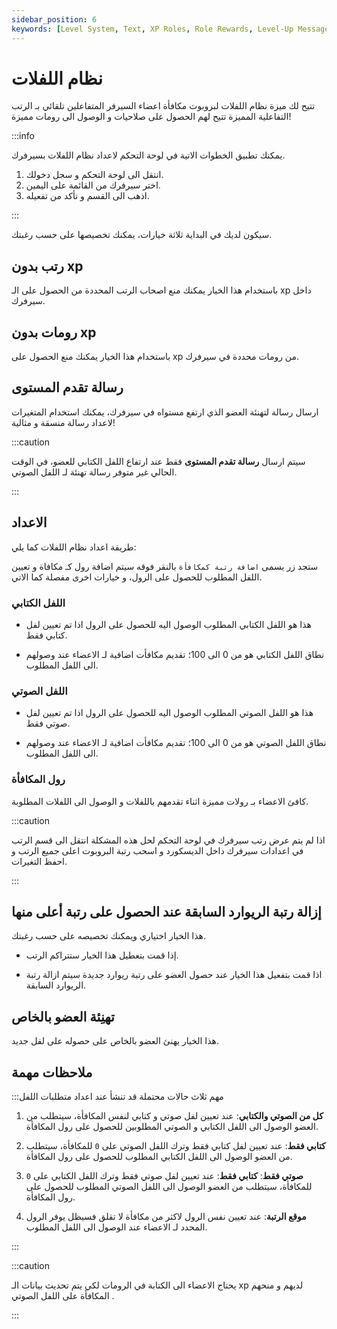 ```yaml
---
sidebar_position: 6
keywords: [Level System, Text, XP Roles, Role Rewards, Level-Up Message] 
---
```


# نظام اللفلات

تتيح لك ميزة نظام اللفلات لبروبوت مكافأة اعضاء السيرفر المتفاعلين تلقائي بـ الرتب التفاعلية المميزة تتيح لهم الحصول على صلاحيات و الوصول الى رومات مميزة!

:::info

يمكنك تطبيق الخطوات الاتية في لوحة التحكم لاعداد نظام اللفلات بسيرفرك. 

1. انتقل الى لوحة التحكم و سجل دخولك. 
2. اختر سيرفرك من القائمة على اليمين.
3. اذهب الى القسم و تأكد من تفعيله.

:::

سيكون لديك في البداية ثلاثة خيارات، يمكنك تخصيصها على حسب رغبتك.

## رتب بدون xp

باستخدام هذا الخيار يمكنك منع اصحاب الرتب المحددة من الحصول على الـ xp داخل سيرفرك.

## رومات بدون xp

باستخدام هذا الخيار يمكنك منع الحصول على xp من رومات محددة في سيرفرك.

## رسالة تقدم المستوى

ارسال رسالة لتهنئة العضو الذي ارتفع مستواه في سيرفرك، يمكنك استخدام المتغيرات لاعداد رسالة منسقة و مثالية!

:::caution

سيتم ارسال **رسالة تقدم المستوى** فقط عند ارتفاع اللفل الكتابي للعضو، في الوقت الحالي غير متوفر رسالة تهنئة لـ اللفل الصوتي.

:::

## الاعداد

طريقة اعداد نظام اللفلات كما يلي:


ستجد زر يسمى `اضافة رتبة كمكافأة` بالنقر فوقه سيتم اضافة رول كـ مكافاة و تعيين اللفل المطلوب للحصول على الرول، و خيارات اخرى مفصلة كما الاتي.

### اللفل الكتابي

- هذا هو اللفل الكتابي المطلوب الوصول اليه للحصول على الرول اذا تم تعيين لفل كتابي فقط.

- نطاق اللفل الكتابي هو من 0 الى 100؛ تقديم مكافأت اضافية لـ الاعضاء عند وصولهم الى اللفل المطلوب.

### اللفل الصوتي

- هذا هو اللفل الصوتي المطلوب الوصول اليه للحصول على الرول اذا تم تعيين لفل صوتي فقط.

- نطاق اللفل الصوتي هو من 0 الى 100؛ تقديم مكافأت اضافية لـ الاعضاء عند وصولهم الى اللفل المطلوب.

### رول المكافأة

كافئ الاعضاء بـ رولات مميزة اثناء تقدمهم باللفلات و الوصول الى اللفلات المطلوبة.

:::caution

اذا لم يتم عرض رتب سيرفرك في لوحة التحكم لحل هذه المشكلة انتقل الى قسم الرتب في اعدادات سيرفرك داخل الديسكورد و اسحب رتبة البروبوت اعلى جميع الرتب و احفظ التغيرات.

:::

## إزالة رتبة الريوارد السابقة عند الحصول على رتبة أعلى منها

هذا الخيار اختياري ويمكنك تخصيصه على حسب رغبتك.

- إذا قمت بتعطيل هذا الخيار ستتراكم الرتب.

- اذا قمت بتفعيل هذا الخيار عند حصول العضو على رتبة ريوارد جديدة سيتم ازالة رتبة الريوارد السابقة.

## تهنِئة العضو بالخاص

هذا الخيار يهنئ العضو بالخاص على حصوله على لفل جديد.

## ملاحظات مهمة

:::مهم ثلاث حالات محتملة قد تنشأ عند اعداد متطلبات اللفل

1. **كل من الصوتي والكتابي**: عند تعيين لفل صوتي و كتابي لنفس المكافأة، سيتطلب من العضو الوصول الى اللفل الكتابي و الصوتي المطلوبين للحصول على رول المكافأة.

2. **كتابي فقط**: عند تعيين لفل كتابي فقط وترك اللفل الصوتي على `0` للمكافأة، سيتطلب من العضو الوصول الى اللفل الكتابي المطلوب للحصول على رول المكافأة.

3. **صوتي فقط**: **كتابي فقط**: عند تعيين لفل صوتي فقط وترك اللفل الكتابي على `0` للمكافأة، سيتطلب من العضو الوصول الى اللفل الصوتي المطلوب للحصول على رول المكافأة.

4. **موقع الرتبة**: عند تعيين نفس الرول لاكثر من مكافأة لا تقلق فسيظل يوفر الرول المحدد لـ الاعضاء عند الوصول الى اللفل المطلوب.

:::

:::caution

يحتاج الاعضاء الى الكتابة في الرومات لكي يتم تحديث بيانات الـ xp لديهم و منحهم المكافأة على اللفل الصوتي .

:::
